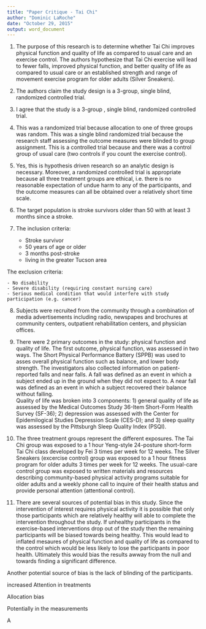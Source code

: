 ```yaml
---
title: "Paper Critique - Tai Chi"
author: "Dominic LaRoche"
date: "October 29, 2015"
output: word_document
---
```


1. The purpose of this research is to determine whether Tai Chi improves physical function and quality of life as compared to usual care and an exercise control. The authors hypothesize that Tai Chi exercise will lead to fewer falls, improved physical function, and better quality of life as compared to usual care or an established strength and range of movement exercise program for older adults (Silver Sneakers).

2. The authors claim the study design is a 3-group, single blind, randomized controlled trial.

3. I agree that the study is a 3-group , single blind, randomized controlled trial.

4. This was a randomized trial because allocation to one of three groups was random.  This was a single blind randomized trial because the research staff assessing the outcome measures were blinded to group assignment.  This is a controlled trial because and there was a control group of usual care (two controls if you count the exercise control).

5. Yes, this is hypothesis driven research  so an analytic design is necessary.  Moreover, a randomized controlled trial is appropriate because all three treatment groups are ethical, i.e. there is no reasonable expectation of undue harm to any of the participants, and the outcome measures can all be obtained over a relatively short time scale.

6. The target population is stroke survivors older than 50 with at least 3 months since a stroke.

7. The inclusion criteria:
    - Stroke survivor
    - 50 years of age or older
    - 3 months post-stroke
    - living in the greater Tucson area
  
  The exclusion criteria:
  
    - No disability
    - Severe disability (requiring constant nursing care)
    - Serious medical condition that would interfere with study participation (e.g. cancer)

8. Subjects were recruited from the community through a combination of media advertisements including radio, newspapes and brochures at community centers, outpatient rehabilitation centers, and physician offices.

9. There were 2 primary outcomes in the study: physical function and quality of life.  The first outcome, physical function, was assessed in two ways.  The Short Physical Performance Battery (SPPB) was used to asses overall physical function such as balance, and lower body strength.  The investigators also collected information on patient-reported falls and near falls.  A fall was defined as an event in which a subject ended up in the ground when they did not expect to.  A near fall was defined as an event in which a subject recovered their balance without falling.  
Quality of life was broken into 3 components: 1) general quality of life as assessed by the Medical Outcomes Study 36-Item Short-Form Health Survey (SF-36); 2) depression was assessed with the Center for Epidemilogical Studies Depression Scale (CES-D); and 3) sleep quality was assessed by the Pittsburgh Sleep Quality Index (PSQI).

10. The three treatment groups represent the different exposures.  The Tai Chi group was exposed to a 1 hour Yeng-style 24-posture short-form Tai Chi class developed by Fei 3 times per week for 12 weeks. The Silver Sneakers (excercise control) group was exposed to a 1 hour fitness program for older adults 3 times per week for 12 weeks.  The usual-care control group was exposed to written materials and resources describing community-based physical activity programs suitable for older adults and a weekly phone call to inquire of their health status and provide personal attention (attentional control).

11. There are several sources of potential bias in this study.  Since the intervention of interest requires physical activity it is possible that only those participants which are relatively healthy will able to complete the intervention throughout the study.  If unhealthy participants in the exercise-based interventions drop out of the study then the remaining participants will be biased towards being healthy.  This would lead to inflated mesaures of physical function and quality of life as compared to the control which would be less likely to lose the participants in poor health.  Ultimately this would bias the results awway from the null and towards finding a significant difference.

Another potential source of bias is the lack of blinding of the participants.  

increased Attention in treatments

Allocation bias

Potentially in the measurements

A


